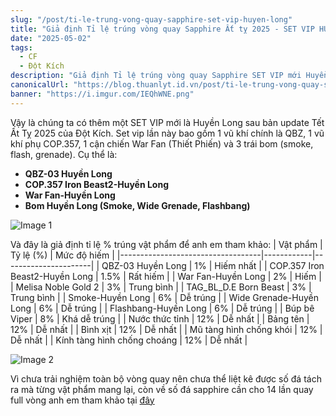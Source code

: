 ```yaml
---
slug: "/post/ti-le-trung-vong-quay-sapphire-set-vip-huyen-long"
title: "Giả định Tỉ lệ trúng vòng quay Sapphire Ất tỵ 2025 - SET VIP HUYỀN LONG"
date: "2025-05-02"
tags:
  - CF
  - Đột Kích
description: "Giả định Tỉ lệ trúng vòng quay Sapphire SET VIP mới Huyền Long sau bản update Tết Ất Tỵ 2025 của Đột Kích"
canonicalUrl: "https://blog.thuanlyt.id.vn/post/ti-le-trung-vong-quay-sapphire-set-vip-huyen-long"
banner: "https://i.imgur.com/IEQhWNE.png"
---
```

Vậy là chúng ta có thêm một SET VIP mới là Huyền Long sau bản update Tết Ất Tỵ 2025 của Đột Kích. Set vip lần này bao gồm 1 vũ khí chính là QBZ, 1 vũ khí phụ COP.357, 1 cận chiến War Fan (Thiết Phiến) và 3 trái bom (smoke, flash, grenade). Cụ thể là:
- **QBZ-03 Huyền Long**
- **COP.357 Iron Beast2-Huyền Long**
- **War Fan-Huyền Long**
- **Bom Huyền Long (Smoke, Wide Grenade, Flashbang)**

![Image 1](https://i.imgur.com/IEQhWNE.png)  

Và đây là giả định tỉ lệ % trúng vật phẩm để anh em tham khảo:
| Vật phẩm                         | Tỷ lệ (%)  | Mức độ hiếm          |
|-----------------------------------|------------|----------------------|
| QBZ-03 Huyền Long                | 1%         | Hiếm nhất           |
| COP.357 Iron Beast2-Huyền Long   | 1.5%       | Rất hiếm            |
| War Fan-Huyền Long               | 2%         | Hiếm                |
| Melisa Noble Gold 2              | 3%         | Trung bình          |
| TAG_BL_D.E Born Beast            | 3%         | Trung bình          |
| Smoke-Huyền Long                 | 6%         | Dễ trúng            |
| Wide Grenade-Huyền Long          | 6%         | Dễ trúng            |
| Flashbang-Huyền Long             | 6%         | Dễ trúng            |
| Búp bê Viper                     | 8%         | Khá dễ trúng        |
| Nước thức tỉnh                   | 12%        | Dễ nhất             |
| Bảng tên                         | 12%        | Dễ nhất             |
| Bình xịt                         | 12%        | Dễ nhất             |
| Mũ tàng hình chống khói          | 12%        | Dễ nhất             |
| Kính tàng hình chống choáng      | 12%        | Dễ nhất             |

![Image 2](https://i.imgur.com/b0RMD0C.png)  

Vì chưa trải nghiệm toàn bộ vòng quay nên chưa thể liệt kê được số đá tách ra mà từng vật phẩm mang lại, còn về số đá sapphire cần cho 14 lần quay full vòng anh em tham khảo tại [đây](https://blog.thuanlyt.id.vn/post/kho-bau-hoang-gia-cf-meo-tich-luy-sapphire-gocoin/)